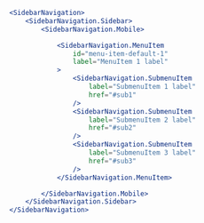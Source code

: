 
<NewfoldRoot>
    <SidebarNavigation>
        <SidebarNavigation.Sidebar>
            <SidebarNavigation.Mobile>
                <SidebarNavigation.MenuItem
                    id="menu-item-default-1"
                    label="MenuItem 1 label"
                >
                    <SidebarNavigation.SubmenuItem
                        label="SubmenuItem 1 label"
                        href="#sub1"
                    />
                    <SidebarNavigation.SubmenuItem
                        label="SubmenuItem 2 label"
                        href="#sub2"
                    />
                    <SidebarNavigation.SubmenuItem
                        label="SubmenuItem 3 label"
                        href="#sub3"
                    />
                </SidebarNavigation.MenuItem>
            </SidebarNavigation.Mobile>
        </SidebarNavigation.Sidebar>
    </SidebarNavigation>
        <style>
        {`
            .nfd-mobile-navigation__dialog {
                z-index: 1000 !important;
            }
        `}
        </style>
</NewfoldRoot>

```jsx
<SidebarNavigation>
    <SidebarNavigation.Sidebar>
        <SidebarNavigation.Mobile>

            <SidebarNavigation.MenuItem
                id="menu-item-default-1"
                label="MenuItem 1 label"
            >
                <SidebarNavigation.SubmenuItem
                    label="SubmenuItem 1 label"
                    href="#sub1"
                />
                <SidebarNavigation.SubmenuItem
                    label="SubmenuItem 2 label"
                    href="#sub2"
                />
                <SidebarNavigation.SubmenuItem
                    label="SubmenuItem 3 label"
                    href="#sub3"
                />
            </SidebarNavigation.MenuItem>

        </SidebarNavigation.Mobile>
    </SidebarNavigation.Sidebar>
</SidebarNavigation>
```
